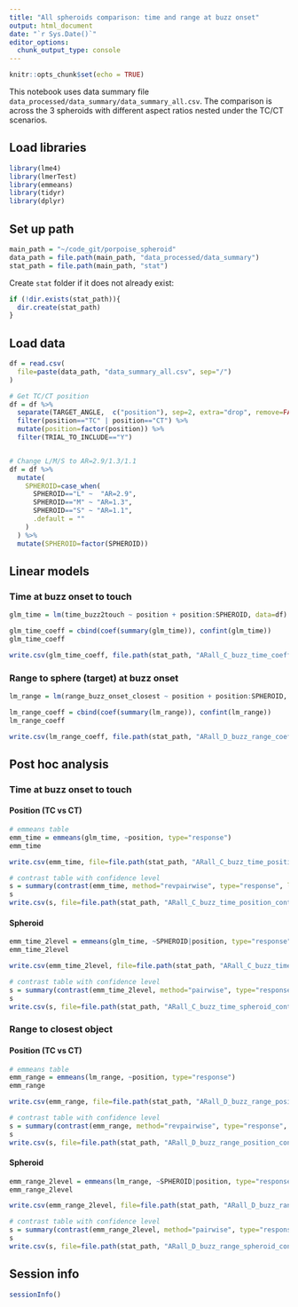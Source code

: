 ```yaml
---
title: "All spheroids comparison: time and range at buzz onset"
output: html_document
date: "`r Sys.Date()`"
editor_options:
  chunk_output_type: console
---
```


```r
knitr::opts_chunk$set(echo = TRUE)
```

This notebook uses data summary file `data_processed/data_summary/data_summary_all.csv`. The comparison is across the 3 spheroids with different aspect ratios nested under the TC/CT scenarios.



## Load libraries
```r
library(lme4)
library(lmerTest)
library(emmeans)
library(tidyr)
library(dplyr)
```


## Set up path
```r
main_path = "~/code_git/porpoise_spheroid"
data_path = file.path(main_path, "data_processed/data_summary")
stat_path = file.path(main_path, "stat")
```

Create `stat` folder if it does not already exist:
```r
if (!dir.exists(stat_path)){
  dir.create(stat_path)
}
```


## Load data
```r
df = read.csv(
  file=paste(data_path, "data_summary_all.csv", sep="/")
)

# Get TC/CT position
df = df %>%
  separate(TARGET_ANGLE,  c("position"), sep=2, extra="drop", remove=FALSE) %>%
  filter(position=="TC" | position=="CT") %>%
  mutate(position=factor(position)) %>%
  filter(TRIAL_TO_INCLUDE=="Y")


# Change L/M/S to AR=2.9/1.3/1.1
df = df %>%
  mutate(
    SPHEROID=case_when(
      SPHEROID=="L" ~  "AR=2.9",
      SPHEROID=="M" ~ "AR=1.3",
      SPHEROID=="S" ~ "AR=1.1",
      .default = ""
    )
  ) %>%
  mutate(SPHEROID=factor(SPHEROID))
```


## Linear models

### Time at buzz onset to touch
```r
glm_time = lm(time_buzz2touch ~ position + position:SPHEROID, data=df)

glm_time_coeff = cbind(coef(summary(glm_time)), confint(glm_time))
glm_time_coeff

write.csv(glm_time_coeff, file.path(stat_path, "ARall_C_buzz_time_coeff.csv"))
```

### Range to sphere (target) at buzz onset
```r
lm_range = lm(range_buzz_onset_closest ~ position + position:SPHEROID, data=df)

lm_range_coeff = cbind(coef(summary(lm_range)), confint(lm_range))
lm_range_coeff

write.csv(lm_range_coeff, file.path(stat_path, "ARall_D_buzz_range_coeff.csv"))
```




## Post hoc analysis

### Time at buzz onset to touch

#### Position (TC vs CT)
```r
# emmeans table
emm_time = emmeans(glm_time, ~position, type="response")
emm_time

write.csv(emm_time, file=file.path(stat_path, "ARall_C_buzz_time_position_emmeans.csv"), row.names=FALSE)
```

```r
# contrast table with confidence level
s = summary(contrast(emm_time, method="revpairwise", type="response", level=0.95), infer=TRUE)
s
write.csv(s, file=file.path(stat_path, "ARall_C_buzz_time_position_contrast.csv"), row.names=FALSE)
```

#### Spheroid
```r
emm_time_2level = emmeans(glm_time, ~SPHEROID|position, type="response")
emm_time_2level

write.csv(emm_time_2level, file=file.path(stat_path, "ARall_C_buzz_time_spheroid_emmeans.csv"), row.names=FALSE)
```

```r
# contrast table with confidence level
s = summary(contrast(emm_time_2level, method="pairwise", type="response", level=0.95), infer=TRUE)
s
write.csv(s, file=file.path(stat_path, "ARall_C_buzz_time_spheroid_contrast.csv"), row.names=FALSE)
```


### Range to closest object

#### Position (TC vs CT)
```r
# emmeans table
emm_range = emmeans(lm_range, ~position, type="response")
emm_range

write.csv(emm_range, file=file.path(stat_path, "ARall_D_buzz_range_position_emmeans.csv"), row.names=FALSE)
```

```r
# contrast table with confidence level
s = summary(contrast(emm_range, method="revpairwise", type="response", level=0.95), infer=TRUE)
s
write.csv(s, file=file.path(stat_path, "ARall_D_buzz_range_position_contrast.csv"), row.names=FALSE)
```

#### Spheroid
```r
emm_range_2level = emmeans(lm_range, ~SPHEROID|position, type="response")
emm_range_2level

write.csv(emm_range_2level, file=file.path(stat_path, "ARall_D_buzz_range_spheroid_emmeans.csv"), row.names=FALSE)
```

```r
# contrast table with confidence level
s = summary(contrast(emm_range_2level, method="pairwise", type="response", level=0.95), infer=TRUE)
s
write.csv(s, file=file.path(stat_path, "ARall_D_buzz_range_spheroid_contrast.csv"), row.names=FALSE)
```




## Session info
```r
sessionInfo()
```
